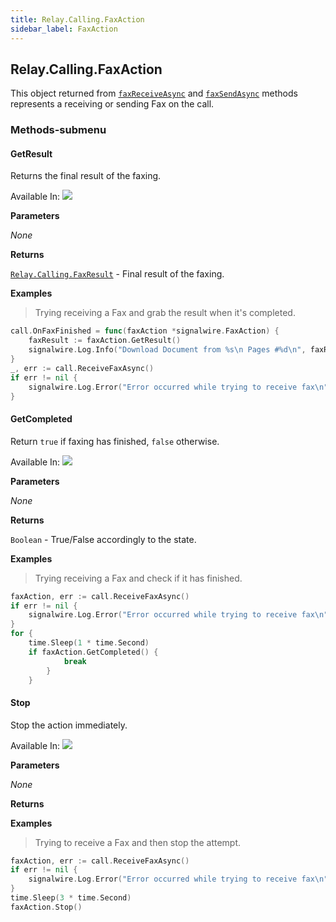 ```yaml
---
title: Relay.Calling.FaxAction
sidebar_label: FaxAction
---
```


[link]: /sdks/reference/realtime-sdk/v2/sdks/golang/calling/call#receivefaxasync
[link-1]: /sdks/reference/realtime-sdk/v2/sdks/golang/calling/call#sendfaxasync
[link-2]: /sdks/reference/realtime-sdk/v2/sdks/golang/calling/results/fax-result

[receivefaxasync]: /sdks/reference/realtime-sdk/v2/sdks/golang/calling/call#receivefaxasync
[sendfaxasync]: /sdks/reference/realtime-sdk/v2/sdks/golang/calling/call#sendfaxasync

[relay-calling-faxresult]: /sdks/reference/realtime-sdk/v2/sdks/golang/calling/results/fax-result

## Relay.Calling.FaxAction

This object returned from [`faxReceiveAsync`][link] and [`faxSendAsync`][link-1] methods represents a receiving or sending Fax on the call.

### Methods-submenu

<div class="method-definitions"></div>

#### GetResult

Returns the final result of the faxing.

Available In: <img class="method-available-tag" src="https://img.shields.io/badge/-v1.0+-brightgreen.svg" />

**Parameters**

_None_

**Returns**

[`Relay.Calling.FaxResult`][link-2] - Final result of the faxing.

**Examples**

> Trying receiving a Fax and grab the result when it's completed.

```go
call.OnFaxFinished = func(faxAction *signalwire.FaxAction) {
	faxResult := faxAction.GetResult()
	signalwire.Log.Info("Download Document from %s\n Pages #%d\n", faxResult.Document, faxResult.Pages)
}
_, err := call.ReceiveFaxAsync()
if err != nil {
	signalwire.Log.Error("Error occurred while trying to receive fax\n")
}
```

#### GetCompleted

Return `true` if faxing has finished, `false` otherwise.

Available In: <img class="method-available-tag" src="https://img.shields.io/badge/-v1.0+-brightgreen.svg" />

**Parameters**

_None_

**Returns**

`Boolean` - True/False accordingly to the state.

**Examples**

> Trying receiving a Fax and check if it has finished.

```go
faxAction, err := call.ReceiveFaxAsync()
if err != nil {
	signalwire.Log.Error("Error occurred while trying to receive fax\n")
}
for {
	time.Sleep(1 * time.Second) 
	if faxAction.GetCompleted() {
			break
		}
	}
```

#### Stop

Stop the action immediately.

Available In: <img class="method-available-tag" src="https://img.shields.io/badge/-v1.0+-brightgreen.svg" />

**Parameters**

_None_

**Returns**


**Examples**

> Trying to receive a Fax and then stop the attempt.

```go
faxAction, err := call.ReceiveFaxAsync()
if err != nil {
	signalwire.Log.Error("Error occurred while trying to receive fax\n")
}
time.Sleep(3 * time.Second)
faxAction.Stop()
```
